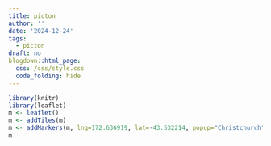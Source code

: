 ```yaml
---
title: picton
author: ''
date: '2024-12-24'
tags:
  - picton
draft: no
blogdown::html_page:
  css: /css/style.css
  code_folding: hide
---
```


<style>

#leaflet html-widget html-fill-item html-widget-static-bound leaflet-container leaflet-touch leaflet-fade-anim leaflet-grab leaflet-touch-drag leaflet-touch-zoom{

width: 1000px;
height: 800px;
border: 1.0px solid black;
}

</style>

```r
library(knitr)
library(leaflet)
m <- leaflet()
m <- addTiles(m)
m <- addMarkers(m, lng=172.636919, lat=-43.532214, popup="Christchurch") # -43.532214, 172.636919
m
```

